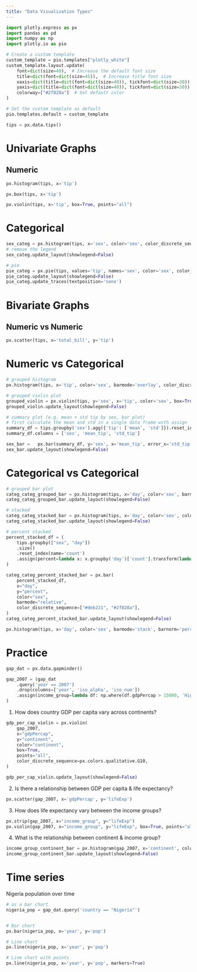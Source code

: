 ```yaml
---
title: "Data Visualization Types"
---
```


```python
import plotly.express as px
import pandas as pd
import numpy as np
import plotly.io as pio

# Create a custom template
custom_template = pio.templates["plotly_white"]
custom_template.layout.update(
    font=dict(size=40),  # Increase the default font size
    title=dict(font=dict(size=45)),  # Increase title font size
    xaxis=dict(title=dict(font=dict(size=40)), tickfont=dict(size=30)),  # Increase x-axis title font size
    yaxis=dict(title=dict(font=dict(size=40)), tickfont=dict(size=30)),  # Increase y-axis title font size
    colorway=["#2f828a"]  # Set default color
)

# Set the custom template as default
pio.templates.default = custom_template

tips = px.data.tips()
```

# Univariate Graphs

## Numeric

```python
px.histogram(tips, x='tip')
```

```python
px.box(tips, x='tip')
```

```python
px.violin(tips, x='tip', box=True, points="all")
```

# Categorical

```python
sex_categ = px.histogram(tips, x='sex', color='sex', color_discrete_sequence= ['#deb221', '#2f828a'])
# remove the legend
sex_categ.update_layout(showlegend=False)
```

```python
# pie
pie_categ = px.pie(tips, values='tip', names='sex', color='sex', color_discrete_sequence=['#deb221', '#2f828a'])
pie_categ.update_layout(showlegend=False)
pie_categ.update_traces(textposition='none')
```

# Bivariate Graphs

## Numeric vs Numeric

```python
px.scatter(tips, x='total_bill', y='tip')
```

# Numeric vs Categorical

```python
# grouped histogram
px.histogram(tips, x='tip', color='sex', barmode='overlay', color_discrete_sequence= ['#deb221', '#2f828a'])
```

```python
# grouped violin plot
grouped_violin = px.violin(tips, y='sex', x='tip', color='sex', box=True, points="all", color_discrete_sequence= ['#deb221', '#2f828a'])
grouped_violin.update_layout(showlegend=False)
```

```python
# summary plot (e.g. mean + std tip by sex, bar plot)
# first calculate the mean and std in a single data frame with assign 
summary_df = tips.groupby('sex').agg({'tip': ['mean', 'std']}).reset_index()
summary_df.columns = ['sex', 'mean_tip', 'std_tip']

sex_bar =   px.bar(summary_df, y='sex', x='mean_tip', error_x='std_tip', color='sex', color_discrete_sequence=['#deb221', '#2f828a'])
sex_bar.update_layout(showlegend=False)
```

# Categorical vs Categorical


```python
# grouped bar plot
categ_categ_grouped_bar = px.histogram(tips, x='day', color='sex', barmode='group', color_discrete_sequence= ['#deb221', '#2f828a'])
categ_categ_grouped_bar.update_layout(showlegend=False)
```

```python
# stacked
categ_categ_stacked_bar = px.histogram(tips, x='day', color='sex', color_discrete_sequence= ['#deb221', '#2f828a'])
categ_categ_stacked_bar.update_layout(showlegend=False)
```

```python
# percent stacked
percent_stacked_df = (
    tips.groupby(["sex", "day"])
    .size()
    .reset_index(name='count')
    .assign(percent=lambda x: x.groupby('day')['count'].transform(lambda y: y / y.sum() * 100))
)

categ_categ_percent_stacked_bar = px.bar(
    percent_stacked_df,
    x="day",
    y="percent",
    color="sex",
    barmode="relative",
    color_discrete_sequence=["#deb221", "#2f828a"],
)
categ_categ_percent_stacked_bar.update_layout(showlegend=False)
```

```python
px.histogram(tips, x='day', color='sex', barmode='stack', barnorm='percent', color_discrete_sequence= ['#deb221', '#2f828a'])
```


# Practice

```python
gap_dat = px.data.gapminder()

gap_2007 = (gap_dat
    .query('year == 2007')
    .drop(columns=['year', 'iso_alpha', 'iso_num'])
    .assign(income_group=lambda df: np.where(df.gdpPercap > 15000, 'High Income', 'Low & Middle Income'))
)
```

1. How does country GDP per capita vary across continents?

```python
gdp_per_cap_violin = px.violin(
    gap_2007,
    x="gdpPercap",
    y="continent",
    color="continent",
    box=True,
    points="all",
    color_discrete_sequence=px.colors.qualitative.G10,
)

gdp_per_cap_violin.update_layout(showlegend=False)
```

2. Is there a relationship between GDP per capita & life expectancy?

```python
px.scatter(gap_2007, x='gdpPercap', y='lifeExp')
```


3. How does life expectancy vary between the income groups?

```python
px.strip(gap_2007, x="income_group", y="lifeExp")
px.violin(gap_2007, x="income_group", y="lifeExp", box=True, points="all")
```

4. What is the relationship between continent & income group?

```python
income_group_continent_bar = px.histogram(gap_2007, x='continent', color='income_group', barmode='stack', color_discrete_sequence= ['#deb221', '#2f828a'])
income_group_continent_bar.update_layout(showlegend=False)
```


# Time series

Nigeria population over time

```python
# as a bar chart
nigeria_pop = gap_dat.query('country == "Nigeria"')


# Bar chart
px.bar(nigeria_pop, x='year', y='pop')

# Line chart
px.line(nigeria_pop, x='year', y='pop')

# Line chart with points
px.line(nigeria_pop, x='year', y='pop', markers=True)
```
